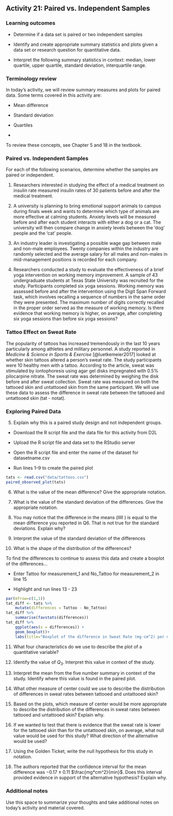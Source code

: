 ## Activity 21:  Paired vs. Independent Samples

\setstretch{1}

### Learning outcomes

* Determine if a data set is paired or two independent samples

* Identify and create appropriate summary statistics and plots
  given a data set or research question for quantitative data.

* Interpret the following summary statistics in context:
  median, lower quartile, upper quartile, 
  standard deviation, interquartile range.

### Terminology review

In today's activity, we will review summary measures and plots for paired data.  Some terms covered in this activity are:

* Mean difference

* Standard deviation

* Quartiles

* 

To review these concepts, see Chapter 5 and 18 in the textbook.

### Paired vs. Independent Samples

For each of the following scenarios, determine whether the samples are paired or independent.

1. Researchers interested in studying the effect of a medical treatment on insulin rate measured insulin rates of 30 patients before and after the medical treatment.
\vspace{0.3in}

2.  A university is planning to bring emotional support animals to campus during finals week and wants to determine which type of animals are more effective at calming students.  Anxiety levels will be measured before and after each student interacts with either a dog or a cat.  The university will then compare change in anxiety levels between the 'dog' people and the 'cat' people.
\vspace{0.3in}

3.  An industry leader is investigating a possible wage gap between male and non-male employees.  Twenty companies within the industry are randomly selected and the average salary for all males and non-males in mid-management positions is recorded for each company.
\vspace{0.3in}

4. Researchers conducted a study to evaluate the effectiveness of a brief yoga intervention on working memory improvement. A sample of 43 undergraduate students at Texas State University was recruited for the study. Participants completed six yoga sessions. Working memory was assessed before and after the intervention using the Digit Span Forward task, which involves recalling a sequence of numbers in the same order they were presented. The maximum number of digits correctly recalled in the proper order served as the measure of working memory. Is there evidence that working memory is higher, on average, after completing six yoga sessions than before six yoga sessions?  
\vspace{0.3in}


### Tattoo Effect on Sweat Rate 

The popularity of tattoos has increased tremendously in the last 10 years particularly among athletes and military personnel. A study reported in *Medicine & Science in Sports & Exercise* [@luetkemeier2017] looked at whether skin tattoos altered a person's sweat rate.  The study participants were 10 healthy men with a tattoo.  According to the article, sweat was stimulated by iontophoresis using agar gel disks impregnated with 0.5% pilocarpine nitrate.  The sweat rate was determined by weighing the disk before and after sweat collection. Sweat rate was measured on both the tattooed skin and untattooed skin from the same participant.  We will use these data to assess the difference in sweat rate between the tattooed and untattooed skin (tat - notat).


### Exploring Paired Data

5. Explain why this is a paired study design and not independent groups.

\vspace{1in}

* Download the R script file and the data file for this activity from D2L

* Upload the R script file and data set to the RStudio server

* Open the R script file and enter the name of the dataset for datasetname.csv

* Run lines 1--9 to create the paired plot

```r
tats <- read.csv("data/tattoos.csv")
paired_observed_plot(tats) 
```

6. What is the value of the mean difference?  Give the appropriate notation.

\vspace{0.2in}

7. What is the value of the standard deviation of the differences.  Give the appropriate notation.

\vspace{0.2in}

8.  You may notice that the difference in the means (lllll ) is equal to the mean difference you reported in Q6.  That is not true for the standard deviations.  Explain why?

\vspace{0.8in}

9. Interpret the value of the standard deviation of the differences

\vspace{0.6in}

10.  What is the shape of the distribution of the differences?

\vspace{0.3in}

To find the differences to continue to assess this data and create a boxplot of the differences...

* Enter Tattoo for measurement_1 and No_Tattoo for measurement_2 in line 15

* Highlight and run lines 13 - 23

```r
par(mfrow=c(1,1))
tat_diff <- tats %>% 
    mutate(differences = Tattoo - No_Tattoo) 
tat_diff %>% 
    summarise(favstats(differences))
tat_diff %>% 
    ggplot(aes(x = differences)) +
    geom_boxplot()+
    labs(title="Boxplot of the difference in Sweat Rate (mg·cm^2) per min for Adult Men \n with Tattoos comparing Tattooed and Untattooed Skin (tat-notat)") 

```
11. What four characteristics do we use to describe the plot of a quantitative variable?

\vspace{0.6in}


12. Identify the value of $Q_3$.  Interpret this value in context of the study.

\vspace{0.8in}

13. Interpret the mean from the five number summary in context of the study. Identify where this value is found in the paired plot.

\vspace{0.6in}

14. What other measure of center could we use to describe the distribution of differences in sweat rates between tattooed and untattooed skin?  

\vspace{0.2in}

15. Based on the plots, which measure of center would be more appropriate to describe the distribution of the differences in sweat rates between tattooed and untattooed skin?  Explain why.

\vspace{0.5in}

16. If we wanted to test that there is evidence that the sweat rate is lower for the tattooed skin than for the untattooed skin, on average, what null value would be used for this study?  What direction of the alternative would be used?

\vspace{0.4in}

17. Using the Golden Ticket, write the null hypothesis for this study in notation.

\vspace{0.3in}

18. The authors reported that the confidence interval for the mean difference was −0.17 ± 0.11 $\frac{mg*cm^2}{min}$.  Does this interval provided evidence in support of the alternative hypothesis? Explain why.

\vspace{0.8in}

### Additional notes

Use this space to summarize your thoughts and take additional notes on today's activity and material covered.

\newpage